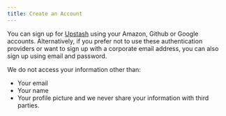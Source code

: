 ```yaml
---
title: Create an Account
---
```


You can sign up for <a href="https://console.upstash.com" target="_blank">Upstash</a> using your Amazon, Github or Google accounts. Alternatively, if you prefer not to use these authentication providers or want to sign up with a corporate email address, you can also sign up using email and password.

<Note>

We do not access your information other than:

- Your email
- Your name
- Your profile picture and we never share your information with third parties.

</Note>
